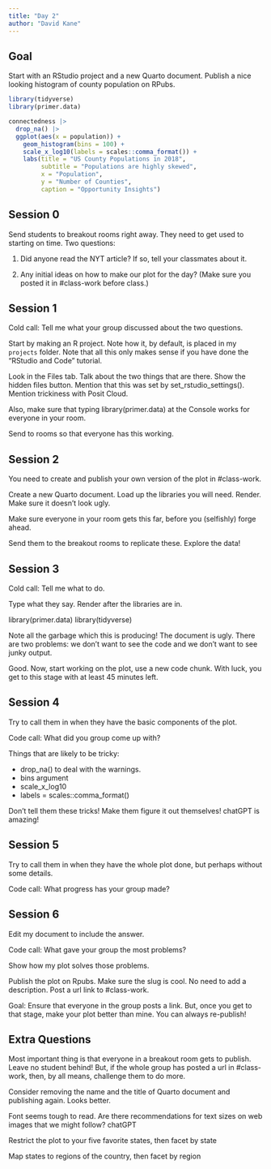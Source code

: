 ```yaml
---
title: "Day 2"
author: "David Kane"
---
```



## Goal

Start with an RStudio project and a new Quarto document. Publish a nice looking histogram of county population on RPubs. 

```r
library(tidyverse)
library(primer.data)

connectedness |> 
  drop_na() |> 
  ggplot(aes(x = population)) +
    geom_histogram(bins = 100) +
    scale_x_log10(labels = scales::comma_format()) +
    labs(title = "US County Populations in 2018",
         subtitle = "Populations are highly skewed",
         x = "Population",
         y = "Number of Counties",
         caption = "Opportunity Insights")
```


## Session 0

Send students to breakout rooms right away. They need to get used to starting on time. Two questions: 

1) Did anyone read the NYT article? If so, tell your classmates about it. 

2) Any initial ideas on how to make our plot for the day? (Make sure you posted it in #class-work before class.)

## Session 1

Cold call: Tell me what your group discussed about the two questions.

Start by making an R project. Note how it, by default, is placed in my `projects` folder. Note that all this only makes sense if you have done the "RStudio and Code" tutorial.

Look in the Files tab. Talk about the two things that are there. Show the hidden files button. Mention that this was set by set_rstudio_settings(). Mention trickiness with Posit Cloud.

Also, make sure that typing library(primer.data) at the Console works for everyone in your room.

Send to rooms so that everyone has this working. 


## Session 2

You need to create and publish your own version of the plot in #class-work.

Create a new Quarto document. Load up the libraries you will need. Render. Make sure it doesn't look ugly.

Make sure everyone in your room gets this far, before you (selfishly) forge ahead.

Send them to the breakout rooms to replicate these. Explore the data!

## Session 3

Cold call: Tell me what to do.

Type what they say. Render after the libraries are in.

library(primer.data) 
library(tidyverse)

Note all the garbage which this is producing! The document is ugly. There are two problems: we don't want to see the code and we don't want to see junky output. 

Good. Now, start working on the plot, use a new code chunk. With luck, you get to this stage with at least 45 minutes left.


## Session 4

Try to call them in when they have the basic components of the plot.

Code call: What did you group come up with?

Things that are likely to be tricky: 

* drop_na() to deal with the warnings. 
* bins argument
* scale_x_log10
* labels = scales::comma_format()

Don't tell them these tricks! Make them figure it out themselves! chatGPT is amazing!


## Session 5

Try to call them in when they have the whole plot done, but perhaps without some details.

Code call: What progress has your group made?

## Session 6

Edit my document to include the answer.

Code call: What gave your group the most problems?

Show how my plot solves those problems.

Publish the plot on Rpubs. Make sure the slug is cool. No need to add a description. Post a url link to #class-work. 

Goal: Ensure that everyone in the group posts a link. But, once you get to that stage, make your plot better than mine. You can always re-publish!

## Extra Questions

Most important thing is that everyone in a breakout room gets to publish. Leave no student behind! But, if the whole group has posted a url in #class-work, then, by all means, challenge them to do more.

Consider removing the name and the title of Quarto document and publishing again. Looks better.

Font seems tough to read. Are there recommendations for text sizes on web images that we might follow? chatGPT

Restrict the plot to your five favorite states, then facet by state

Map states to regions of the country, then facet by region
